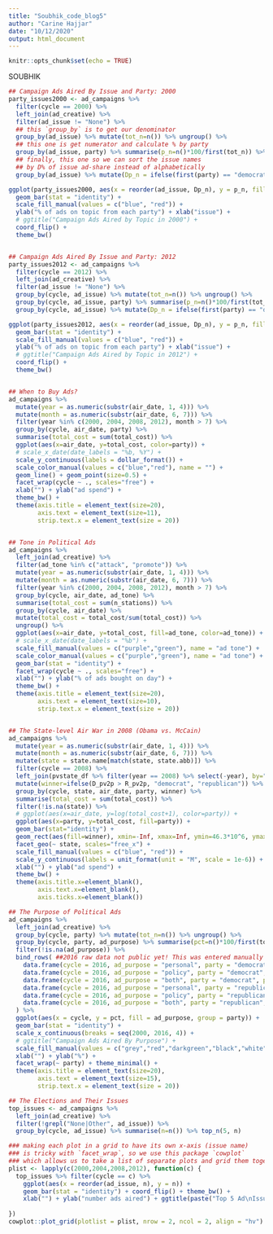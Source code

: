 ```yaml
---
title: "Soubhik_code_blog5"
author: "Carine Hajjar"
date: "10/12/2020"
output: html_document
---
```


```r
knitr::opts_chunk$set(echo = TRUE)
```

SOUBHIK
```r
## Campaign Ads Aired By Issue and Party: 2000
party_issues2000 <- ad_campaigns %>%
  filter(cycle == 2000) %>%
  left_join(ad_creative) %>%
  filter(ad_issue != "None") %>%
  ## this `group_by` is to get our denominator
  group_by(ad_issue) %>% mutate(tot_n=n()) %>% ungroup() %>%
  ## this one is get numerator and calculate % by party
  group_by(ad_issue, party) %>% summarise(p_n=n()*100/first(tot_n)) %>% ungroup() %>%
  ## finally, this one so we can sort the issue names
  ## by D% of issue ad-share instead of alphabetically
  group_by(ad_issue) %>% mutate(Dp_n = ifelse(first(party) == "democrat", first(p_n), 0))

ggplot(party_issues2000, aes(x = reorder(ad_issue, Dp_n), y = p_n, fill = party)) + 
  geom_bar(stat = "identity") +
  scale_fill_manual(values = c("blue", "red")) +
  ylab("% of ads on topic from each party") + xlab("issue") + 
  # ggtitle("Campaign Ads Aired by Topic in 2000") +
  coord_flip() + 
  theme_bw()


## Campaign Ads Aired By Issue and Party: 2012
party_issues2012 <- ad_campaigns %>%
  filter(cycle == 2012) %>%
  left_join(ad_creative) %>%
  filter(ad_issue != "None") %>%
  group_by(cycle, ad_issue) %>% mutate(tot_n=n()) %>% ungroup() %>%
  group_by(cycle, ad_issue, party) %>% summarise(p_n=n()*100/first(tot_n)) %>% ungroup() %>%
  group_by(cycle, ad_issue) %>% mutate(Dp_n = ifelse(first(party) == "democrat", first(p_n), 0))

ggplot(party_issues2012, aes(x = reorder(ad_issue, Dp_n), y = p_n, fill = party)) + 
  geom_bar(stat = "identity") +
  scale_fill_manual(values = c("blue", "red")) +
  ylab("% of ads on topic from each party") + xlab("issue") +
  # ggtitle("Campaign Ads Aired by Topic in 2012") +
  coord_flip() + 
  theme_bw()


## When to Buy Ads? 
ad_campaigns %>%
  mutate(year = as.numeric(substr(air_date, 1, 4))) %>%
  mutate(month = as.numeric(substr(air_date, 6, 7))) %>%
  filter(year %in% c(2000, 2004, 2008, 2012), month > 7) %>%
  group_by(cycle, air_date, party) %>%
  summarise(total_cost = sum(total_cost)) %>%
  ggplot(aes(x=air_date, y=total_cost, color=party)) +
  # scale_x_date(date_labels = "%b, %Y") +
  scale_y_continuous(labels = dollar_format()) +
  scale_color_manual(values = c("blue","red"), name = "") +
  geom_line() + geom_point(size=0.5) +
  facet_wrap(cycle ~ ., scales="free") +
  xlab("") + ylab("ad spend") +
  theme_bw() +
  theme(axis.title = element_text(size=20),
        axis.text = element_text(size=11),
        strip.text.x = element_text(size = 20))


## Tone in Political Ads
ad_campaigns %>%
  left_join(ad_creative) %>%
  filter(ad_tone %in% c("attack", "promote")) %>%
  mutate(year = as.numeric(substr(air_date, 1, 4))) %>%
  mutate(month = as.numeric(substr(air_date, 6, 7))) %>%
  filter(year %in% c(2000, 2004, 2008, 2012), month > 7) %>%
  group_by(cycle, air_date, ad_tone) %>%
  summarise(total_cost = sum(n_stations)) %>%
  group_by(cycle, air_date) %>%
  mutate(total_cost = total_cost/sum(total_cost)) %>%
  ungroup() %>%
  ggplot(aes(x=air_date, y=total_cost, fill=ad_tone, color=ad_tone)) +
  # scale_x_date(date_labels = "%b") +
  scale_fill_manual(values = c("purple","green"), name = "ad tone") +
  scale_color_manual(values = c("purple","green"), name = "ad tone") +
  geom_bar(stat = "identity") +
  facet_wrap(cycle ~ ., scales="free") +
  xlab("") + ylab("% of ads bought on day") +
  theme_bw() +
  theme(axis.title = element_text(size=20),
        axis.text = element_text(size=10),
        strip.text.x = element_text(size = 20))


## The State-level Air War in 2008 (Obama vs. McCain)
ad_campaigns %>%
  mutate(year = as.numeric(substr(air_date, 1, 4))) %>%
  mutate(month = as.numeric(substr(air_date, 6, 7))) %>%
  mutate(state = state.name[match(state, state.abb)]) %>%
  filter(cycle == 2008) %>%
  left_join(pvstate_df %>% filter(year == 2008) %>% select(-year), by="state") %>%
  mutate(winner=ifelse(D_pv2p > R_pv2p, "democrat", "republican")) %>%
  group_by(cycle, state, air_date, party, winner) %>%
  summarise(total_cost = sum(total_cost)) %>%
  filter(!is.na(state)) %>%
  # ggplot(aes(x=air_date, y=log(total_cost+1), color=party)) +
  ggplot(aes(x=party, y=total_cost, fill=party)) +
  geom_bar(stat="identity") +
  geom_rect(aes(fill=winner), xmin=-Inf, xmax=Inf, ymin=46.3*10^6, ymax=52*10^6) +
  facet_geo(~ state, scales="free_x") +
  scale_fill_manual(values = c("blue", "red")) +
  scale_y_continuous(labels = unit_format(unit = "M", scale = 1e-6)) +
  xlab("") + ylab("ad spend") +
  theme_bw() +
  theme(axis.title.x=element_blank(),
        axis.text.x=element_blank(),
        axis.ticks.x=element_blank())
```

```r
## The Purpose of Political Ads
ad_campaigns %>%
  left_join(ad_creative) %>%
  group_by(cycle, party) %>% mutate(tot_n=n()) %>% ungroup() %>%
  group_by(cycle, party, ad_purpose) %>% summarise(pct=n()*100/first(tot_n)) %>%
  filter(!is.na(ad_purpose)) %>%
  bind_rows( ##2016 raw data not public yet! This was entered manually
    data.frame(cycle = 2016, ad_purpose = "personal", party = "democrat", pct = 67),
    data.frame(cycle = 2016, ad_purpose = "policy", party = "democrat", pct = 12),
    data.frame(cycle = 2016, ad_purpose = "both", party = "democrat", pct = 21),
    data.frame(cycle = 2016, ad_purpose = "personal", party = "republican", pct = 11),
    data.frame(cycle = 2016, ad_purpose = "policy", party = "republican", pct = 71),
    data.frame(cycle = 2016, ad_purpose = "both", party = "republican", pct = 18)
  ) %>%
  ggplot(aes(x = cycle, y = pct, fill = ad_purpose, group = party)) +
  geom_bar(stat = "identity") +
  scale_x_continuous(breaks = seq(2000, 2016, 4)) +
  # ggtitle("Campaign Ads Aired By Purpose") +
  scale_fill_manual(values = c("grey","red","darkgreen","black","white"), name = "purpose") +
  xlab("") + ylab("%") +
  facet_wrap(~ party) + theme_minimal() +
  theme(axis.title = element_text(size=20),
        axis.text = element_text(size=15),
        strip.text.x = element_text(size = 20))
```


```r
## The Elections and Their Issues
top_issues <- ad_campaigns %>% 
  left_join(ad_creative) %>%
  filter(!grepl("None|Other", ad_issue)) %>%
  group_by(cycle, ad_issue) %>% summarise(n=n()) %>% top_n(5, n)

### making each plot in a grid to have its own x-axis (issue name)
### is tricky with `facet_wrap`, so we use this package `cowplot`
### which allows us to take a list of separate plots and grid them together
plist <- lapply(c(2000,2004,2008,2012), function(c) {
  top_issues %>% filter(cycle == c) %>% 
    ggplot(aes(x = reorder(ad_issue, n), y = n)) +
    geom_bar(stat = "identity") + coord_flip() + theme_bw() +
    xlab("") + ylab("number ads aired") + ggtitle(paste("Top 5 Ad\nIssues in",c))
  
})
cowplot::plot_grid(plotlist = plist, nrow = 2, ncol = 2, align = "hv")
```
